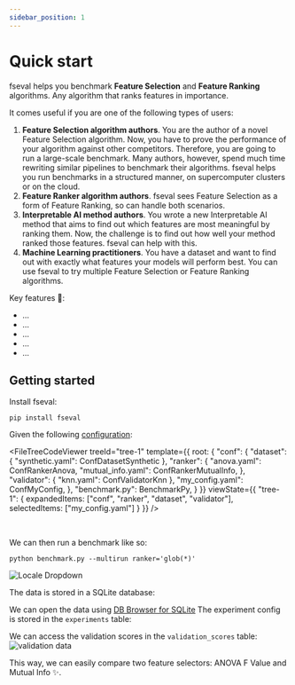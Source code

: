```yaml
---
sidebar_position: 1
---
```


# Quick start



<!-- files -->

fseval helps you benchmark **Feature Selection** and **Feature Ranking** algorithms. Any algorithm that ranks features in importance.

It comes useful if you are one of the following types of users:
1. **Feature Selection algorithm authors**. You are the author of a novel Feature Selection algorithm. Now, you have to prove the performance of your algorithm against other competitors. Therefore, you are going to run a large-scale benchmark. Many authors, however, spend much time rewriting similar pipelines to benchmark their algorithms. fseval helps you run benchmarks in a structured manner, on supercomputer clusters or on the cloud.
2. **Feature Ranker algorithm authors**. fseval sees Feature Selection as a form of Feature Ranking, so can handle both scenarios.
3. **Interpretable AI method authors**. You wrote a new Interpretable AI method that aims to find out which features are most meaningful by ranking them. Now, the challenge is to find out how well your method ranked those features. fseval can help with this.
4. **Machine Learning practitioners**. You have a dataset and want to find out with exactly what features your models will perform best. You can use fseval to try multiple Feature Selection or Feature Ranking algorithms.



Key features 🚀:
- ...
- ...
- ...
- ...
- ...

## Getting started

Install fseval:
```shell
pip install fseval
```

Given the following [configuration](https://github.com/dunnkers/fseval/tree/master/examples/quick-start):

<FileTreeCodeViewer treeId="tree-1" template={{
  root: {
    "conf": {
      "dataset": {
        "synthetic.yaml": ConfDatasetSynthetic
      },
      "ranker": {
        "anova.yaml": ConfRankerAnova,
        "mutual_info.yaml": ConfRankerMutualInfo,
      },
      "validator": {
        "knn.yaml": ConfValidatorKnn
      },
      "my_config.yaml": ConfMyConfig,
    },
    "benchmark.py": BenchmarkPy,
  }
}} viewState={{
  "tree-1": {
      expandedItems: ["conf", "ranker", "dataset", "validator"],
      selectedItems: ["my_config.yaml"]
  }
}} />

<br/>

We can then run a benchmark like so:
```shell
python benchmark.py --multirun ranker='glob(*)'
```
<!-- 
<img
  src={require('../static/img/quick-start/terminal.svg').default}
  alt="Terminal SVG quick start"
  width="200px"
/> -->

![Locale Dropdown](/img/quick-start/terminal.svg)

The data is stored in a SQLite database:

<!-- ![database](/img/quick-start/database_file.png) -->

We can open the data using [DB Browser for SQLite](https://sqlitebrowser.org/) The experiment config is stored in the `experiments` table:
<!-- ![experiments table](/img/quick-start/experiments_data.png) -->

We can access the validation scores in the `validation_scores` table:
![validation data](/img/quick-start/validation_data.png)

This way, we can easily compare two feature selectors: ANOVA F Value and Mutual Info ✨.